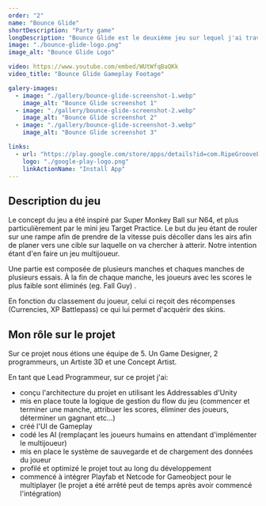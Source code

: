 ```yaml
---
order: "2"
name: "Bounce Glide"
shortDescription: "Party game"
longDescription: "Bounce Glide est le deuxième jeu sur lequel j'ai travaillé chez Ripe Groove Labs, également développé sous Unity. Le but du projet était de créer un jeu fun et multijoueur intégrant la technologie blockchain. Le projet fût arrêté faute de résultats satisfaisants lors des phases de test."
image: "./bounce-glide-logo.png"
image_alt: "Bounce Glide Logo"

video: https://www.youtube.com/embed/WUtWfqBaQKk
video_title: "Bounce Glide Gameplay Footage"

galery-images:
  - image: "./gallery/bounce-glide-screenshot-1.webp"
    image_alt: "Bounce Glide screenshot 1"
  - image: "./gallery/bounce-glide-screenshot-2.webp"
    image_alt: "Bounce Glide screenshot 2"
  - image: "./gallery/bounce-glide-screenshot-3.webp"
    image_alt: "Bounce Glide screenshot 3"

links:
  - url: "https://play.google.com/store/apps/details?id=com.RipeGrooveLabs.TargetPractice&hl=en&gl=US"
    logo: "./google-play-logo.png"
    linkActionName: "Install App"
---
```


## Description du jeu

Le concept du jeu a été inspiré par Super Monkey Ball sur N64, et plus particulièrement par le mini jeu Target Practice. Le but du jeu étant de rouler sur une rampe afin de prendre de la vitesse puis décoller dans les airs afin de planer vers une cible sur laquelle on va chercher à atterir. Notre intention étant d'en faire un jeu multijoueur.

Une partie est composée de plusieurs manches et chaques manches de plusieurs essais. À la fin de chaque manche, les joueurs avec les scores le plus faible sont éliminés (eg. Fall Guy) .

En fonction du classement du joueur, celui ci reçoit des récompenses (Currencies, XP Battlepass) ce qui lui permet d'acquérir des skins.

## Mon rôle sur le projet

Sur ce projet nous étions une équipe de 5. Un Game Designer, 2 programmeurs, un Artiste 3D et une Concept Artist.

En tant que Lead Programmeur, sur ce projet j'ai:
- conçu l'architecture du projet en utilisant les Addressables d'Unity
- mis en place toute la logique de gestion du flow du jeu (commencer et terminer une manche, attribuer les scores, éliminer des joueurs, déterminer un gagnant etc...)
- créé l'UI de Gameplay
- codé les AI (remplaçant les joueurs humains en attendant d'implémenter le multijoueur)
- mis en place le système de sauvegarde et de chargement des données du joueur
- profilé et optimizé le projet tout au long du développement
- commencé à intégrer Playfab et Netcode for Gameobject pour le multiplayer (le projet a été arrêté peut de temps après avoir commencé l'intégration)